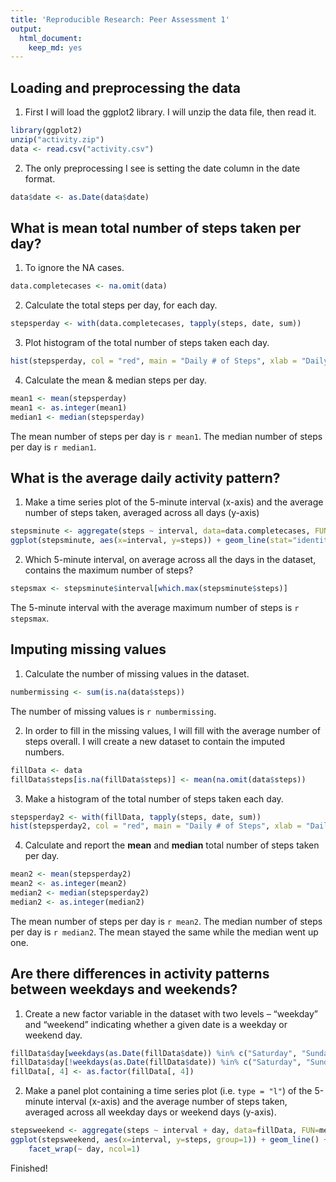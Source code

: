 ```yaml
---
title: 'Reproducible Research: Peer Assessment 1'
output:
  html_document:
    keep_md: yes
---
```

## Loading and preprocessing the data
1. First I will load the ggplot2 library.  I will unzip the data file, then read it. 
```r
library(ggplot2)
unzip("activity.zip")
data <- read.csv("activity.csv")
```
2. The only preprocessing I see is setting the date column in the date format. 
```r
data$date <- as.Date(data$date)
```  

## What is mean total number of steps taken per day?
1. To ignore the NA cases.
```r
data.completecases <- na.omit(data)
```

2. Calculate the total steps per day, for each day.
```r
stepsperday <- with(data.completecases, tapply(steps, date, sum))
```

3. Plot histogram of the total number of steps taken each day.
```r
hist(stepsperday, col = "red", main = "Daily # of Steps", xlab = "Daily # of Steps")
```

4. Calculate the mean & median steps per day.
```r
mean1 <- mean(stepsperday)
mean1 <- as.integer(mean1)
median1 <- median(stepsperday)
```
The mean number of steps per day is `r mean1`. The median number of steps per day is `r median1`. 

## What is the average daily activity pattern?
1. Make a time series plot of the 5-minute interval (x-axis) and the average number of steps taken, averaged across all days (y-axis)
```r
stepsminute <- aggregate(steps ~ interval, data=data.completecases, FUN=mean)
ggplot(stepsminute, aes(x=interval, y=steps)) + geom_line(stat="identity")
```

2. Which 5-minute interval, on average across all the days in the dataset, contains the maximum number of steps?
```r
stepsmax <- stepsminute$interval[which.max(stepsminute$steps)]
```

The 5-minute interval with the average maximum number of steps is `r stepsmax`. 

## Imputing missing values
1. Calculate the number of missing values in the dataset.  
```r
numbermissing <- sum(is.na(data$steps))
```

The number of missing values is `r numbermissing`. 

2. In order to fill in the missing values, I will fill with the average number of steps overall. I will create a new dataset to contain the imputed numbers. 
```r
fillData <- data
fillData$steps[is.na(fillData$steps)] <- mean(na.omit(data$steps))
```
3. Make a histogram of the total number of steps taken each day.
```r
stepsperday2 <- with(fillData, tapply(steps, date, sum))
hist(stepsperday2, col = "red", main = "Daily # of Steps", xlab = "Daily # of Steps")
```

4. Calculate and report the **mean** and **median** total number of steps taken per day. 
```r
mean2 <- mean(stepsperday2)
mean2 <- as.integer(mean2)
median2 <- median(stepsperday2)
median2 <- as.integer(median2)
```
The mean number of steps per day is `r mean2`. The median number of steps per day is `r median2`. The mean stayed the same while the median went up one. 

## Are there differences in activity patterns between weekdays and weekends?
1. Create a new factor variable in the dataset with two levels -- "weekday" and "weekend" indicating whether a given date is a weekday or weekend day.
```r
fillData$day[weekdays(as.Date(fillData$date)) %in% c("Saturday", "Sunday")] <- "weekend"
fillData$day[!weekdays(as.Date(fillData$date)) %in% c("Saturday", "Sunday")] <- "weekday"
fillData[, 4] <- as.factor(fillData[, 4])
```
2. Make a panel plot containing a time series plot (i.e. `type = "l"`) of the 5-minute interval (x-axis) and the average number of steps taken, averaged across all weekday days or weekend days (y-axis).
```r
stepsweekend <- aggregate(steps ~ interval + day, data=fillData, FUN=mean)
ggplot(stepsweekend, aes(x=interval, y=steps, group=1)) + geom_line() +
    facet_wrap(~ day, ncol=1)
```

Finished!